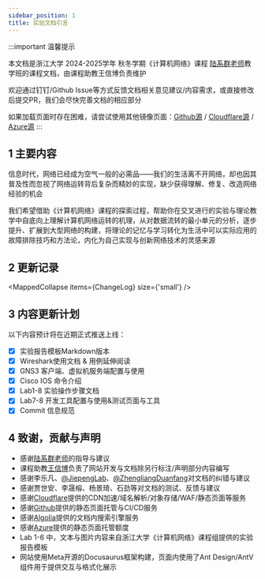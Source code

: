 ```yaml
---
sidebar_position: 1
title: 实验文档引言
---
```



:::important 温馨提示

本文档是浙江大学 2024-2025学年 秋冬学期《计算机网络》课程 [陆系群老师](https://person.zju.edu.cn/0097159/0.html)教学班的课程文档，由课程助教王信博负责维护

欢迎通过钉钉/Github Issue等方式反馈文档相关意见建议/内容需求，或直接修改后提交PR，我们会尽快完善文档的相应部分

如果加载页面时存在困难，请尝试使用其他镜像页面：[Github源](https://zjucomp.net/) / [Cloudflare源](https://cfpage.zjucomp.net/) / [Azure源](https://purple-sand-0934aaf00.5.azurestaticapps.net/)
:::

## 1 主要内容

信息时代，网络已经成为空气一般的必需品——我们的生活离不开网络，却也因其普及性而忽视了网络运转背后复杂而精妙的实现，缺少获得理解、修复、改造网络经验的机会

我们希望借助《计算机网络》课程的探索过程，帮助你在交叉进行的实验与理论教学中自底向上理解计算机网络运转的机理，从对数据流转的最小单元的分析，逐步提升、扩展到大型网络的构建，将理论的记忆与学习转化为生活中可以实际应用的故障排除技巧和方法论，内化为自己实现与创新网络技术的灵感来源

## 2 更新记录

<MappedCollapse items={ChangeLog} size={'small'} />


## 3 内容更新计划

以下内容预计将在近期正式推送上线：
- [x] 实验报告模板Markdown版本
- [x] Wireshark使用文档 & 用例延伸阅读
- [x] GNS3 客户端、虚拟机服务端配置与使用
- [x] Cisco IOS 命令介绍
- [x] Lab1-8 实验操作步骤文档
- [x] Lab7-8 开发工具配置与使用&测试页面与工具
- [x] Commit 信息规范

## 4 致谢，贡献与声明

* 感谢[陆系群老师](https://person.zju.edu.cn/0097159/0.html)的指导与建议
* 课程助教[王信博](https://github.com/lvmiao233)负责了网站开发与文档除另行标注/声明部分内容编写
* 感谢李乐凡、[@JiepengLab](https://github.com/JiepengLab)、[@ZhengliangDuanfang](https://github.com/ZhengliangDuanfang)对文档的纠错与建议
* 感谢贾世安、李晟榕、杨景琦、石劲等对文档的测试、反馈与建议
* 感谢[Cloudflare](https://www.cloudflare.com/zh-cn/)提供的CDN加速/域名解析/对象存储/WAF/静态页面等服务
* 感谢[Github](https://github.com/)提供的静态页面托管与CI/CD服务
* 感谢[Algolia](https://www.algolia.com/)提供的文档内搜索引擎服务
* 感谢[Azure](https://azure.microsoft.com/zh-cn/free/students)提供的静态页面托管额度
* Lab 1-6 中，文本与图片内容来自浙江大学《计算机网络》课程组提供的实验报告模板
* 网站使用Meta开源的Docusaurus框架构建，页面内使用了Ant Design/AntV组件用于提供交互与格式化展示
